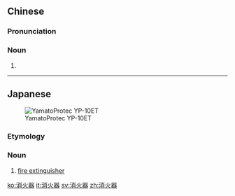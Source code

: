 ==Chinese==
{{zh-forms|type=21}}

===Pronunciation===
{{zh-pron
|m=xiāohuǒqì
|c=siu1 fo2 hei3
|cat=n
}}

===Noun===
{{zh-noun}}

# {{zh-synonym|滅火器}}

----

==Japanese==
{{ja-kanjitab|しょう|か|き|yomi=on}}

[[File:YamatoProtec YP-10ET.jpg|thumb|YamatoProtec YP-10ET]]

===Etymology===
{{suffix|消火|器|lang=ja|t1=fire extinguishing|t2=device|sort=しょうかき}}

===Noun===
{{ja-noun|しょうかき}}

# {{lb|ja|firefighting|sort=しょうかき}} [[fire extinguisher]]

[[ko:消火器]]
[[it:消火器]]
[[sv:消火器]]
[[zh:消火器]]